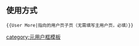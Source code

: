 {{Userbox|id=[[/{{{1}}}|More]]|info=更多用户框请看[[/{{{1}}}|这里]]。}}<noinclude>{{clear2}}
==使用方式==
<pre>{{User More|指向的用户页子页（无需填写主用户页，必填）}}</pre>
[[category:元用户框模板]]</noinclude>